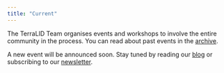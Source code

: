 ```yaml
---
title: "Current"
---
```


The TerraLID Team organises events and workshops to involve the entire community in the process. You can read about past events in the [archive](events-archive.qmd).

A new event will be announced soon. Stay tuned by reading our [blog](blog.qmd) or subscribing to our [newsletter](https://www.listserv.dfn.de/sympa/subscribe/terralid-news). 


